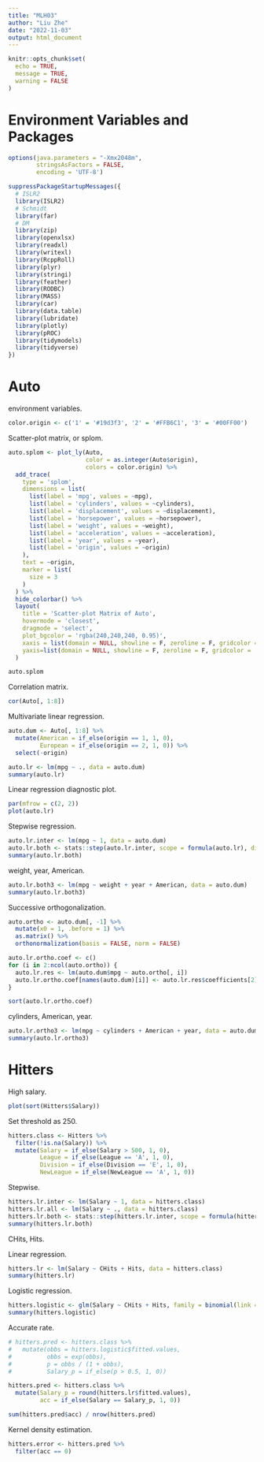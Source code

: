 ```yaml
---
title: "MLH03"
author: "Liu Zhe"
date: "2022-11-03"
output: html_document
---
```


```r
knitr::opts_chunk$set(
  echo = TRUE,
  message = TRUE,
  warning = FALSE
)
```

# Environment Variables and Packages

```r
options(java.parameters = "-Xmx2048m",
        stringsAsFactors = FALSE, 
        encoding = 'UTF-8')

suppressPackageStartupMessages({
  # ISLR2
  library(ISLR2)
  # Schmidt
  library(far)
  # DM
  library(zip)
  library(openxlsx)
  library(readxl)
  library(writexl)
  library(RcppRoll)
  library(plyr)
  library(stringi)
  library(feather)
  library(RODBC)
  library(MASS)
  library(car)
  library(data.table)
  library(lubridate)
  library(plotly)
  library(pROC)
  library(tidymodels)
  library(tidyverse)
})
```

# Auto

environment variables. 

```r
color.origin <- c('1' = '#19d3f3', '2' = '#FFB6C1', '3' = '#00FF00')
```

Scatter-plot matrix, or splom. 

```r
auto.splom <- plot_ly(Auto, 
                      color = as.integer(Auto$origin), 
                      colors = color.origin) %>% 
  add_trace(
    type = 'splom',
    dimensions = list(
      list(label = 'mpg', values = ~mpg), 
      list(label = 'cylinders', values = ~cylinders), 
      list(label = 'displacement', values = ~displacement), 
      list(label = 'horsepower', values = ~horsepower), 
      list(label = 'weight', values = ~weight), 
      list(label = 'acceleration', values = ~acceleration), 
      list(label = 'year', values = ~year), 
      list(label = 'origin', values = ~origin)
    ), 
    text = ~origin, 
    marker = list(
      size = 3
    )
  ) %>% 
  hide_colorbar() %>% 
  layout(
    title = 'Scatter-plot Matrix of Auto', 
    hovermode = 'closest', 
    dragmode = 'select', 
    plot_bgcolor = 'rgba(240,240,240, 0.95)', 
    xaxis = list(domain = NULL, showline = F, zeroline = F, gridcolor = '#ffff', ticklen = 2), 
    yaxis=list(domain = NULL, showline = F, zeroline = F, gridcolor = '#ffff', ticklen = 2)
  )

auto.splom
```

Correlation matrix. 

```r
cor(Auto[, 1:8])
```

Multivariate linear regression. 

```r
auto.dum <- Auto[, 1:8] %>% 
  mutate(American = if_else(origin == 1, 1, 0), 
         European = if_else(origin == 2, 1, 0)) %>% 
  select(-origin)

auto.lr <- lm(mpg ~ ., data = auto.dum)
summary(auto.lr)
```

Linear regression diagnostic plot. 

```r
par(mfrow = c(2, 2))
plot(auto.lr)
```

Stepwise regression. 

```r
auto.lr.inter <- lm(mpg ~ 1, data = auto.dum)
auto.lr.both <- stats::step(auto.lr.inter, scope = formula(auto.lr), direction = 'both', trace = 0)
summary(auto.lr.both)
```

weight, year, American. 

```r
auto.lr.both3 <- lm(mpg ~ weight + year + American, data = auto.dum)
summary(auto.lr.both3)
```

Successive orthogonalization. 

```r
auto.ortho <- auto.dum[, -1] %>% 
  mutate(x0 = 1, .before = 1) %>% 
  as.matrix() %>% 
  orthonormalization(basis = FALSE, norm = FALSE)

auto.lr.ortho.coef <- c()
for (i in 2:ncol(auto.ortho)) {
  auto.lr.res <- lm(auto.dum$mpg ~ auto.ortho[, i])
  auto.lr.ortho.coef[names(auto.dum)[i]] <- auto.lr.res$coefficients[2]
}

sort(auto.lr.ortho.coef)
```

cylinders, American, year. 

```r
auto.lr.ortho3 <- lm(mpg ~ cylinders + American + year, data = auto.dum)
summary(auto.lr.ortho3)
```

# Hitters

High salary. 

```r
plot(sort(Hitters$Salary))
```

Set threshold as 250. 

```r
hitters.class <- Hitters %>% 
  filter(!is.na(Salary)) %>% 
  mutate(Salary = if_else(Salary > 500, 1, 0), 
         League = if_else(League == 'A', 1, 0), 
         Division = if_else(Division == 'E', 1, 0), 
         NewLeague = if_else(NewLeague == 'A', 1, 0))
```

Stepwise. 

```r
hitters.lr.inter <- lm(Salary ~ 1, data = hitters.class)
hitters.lr.all <- lm(Salary ~ ., data = hitters.class)
hitters.lr.both <- stats::step(hitters.lr.inter, scope = formula(hitters.lr.all), direction = 'both', trace = 0)
summary(hitters.lr.both)
```

CHits, Hits. 

Linear regression. 

```r
hitters.lr <- lm(Salary ~ CHits + Hits, data = hitters.class)
summary(hitters.lr)
```

Logistic regression. 

```r
hitters.logistic <- glm(Salary ~ CHits + Hits, family = binomial(link = 'logit'), data = hitters.class)
summary(hitters.logistic)
```

Accurate rate. 

```r
# hitters.pred <- hitters.class %>% 
#   mutate(obbs = hitters.logistic$fitted.values, 
#          obbs = exp(obbs), 
#          p = obbs / (1 + obbs), 
#          Salary_p = if_else(p > 0.5, 1, 0))

hitters.pred <- hitters.class %>% 
  mutate(Salary_p = round(hitters.lr$fitted.values), 
         acc = if_else(Salary == Salary_p, 1, 0))

sum(hitters.pred$acc) / nrow(hitters.pred)
```

Kernel density estimation. 

```r
hitters.error <- hitters.pred %>% 
  filter(acc == 0)
```






